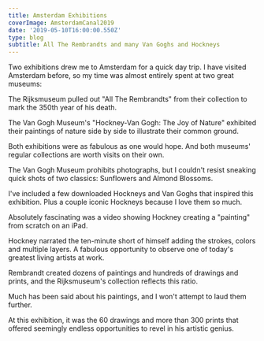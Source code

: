 ---
title: Amsterdam Exhibitions
coverImage: AmsterdamCanal2019
date: '2019-05-10T16:00:00.550Z'
type: blog
subtitle: All The Rembrandts and many Van Goghs and Hockneys
---

Two exhibitions drew me to Amsterdam for a quick day trip. I have visited Amsterdam before, so my time was almost entirely spent at two great museums:

The Rijksmuseum pulled out "All The Rembrandts" from their collection to mark the 350th year of his death.

The Van Gogh Museum's "Hockney-Van Gogh: The Joy of Nature" exhibited their paintings of nature side by side to illustrate their common ground.

Both exhibitions were as fabulous as one would hope. And both museums' regular collections are worth visits on their own.

The Van Gogh Museum prohibits photographs, but I couldn't resist sneaking quick shots of two classics: Sunflowers and Almond Blossoms.

I've included a few downloaded Hockneys and Van Goghs that inspired this exhibition. Plus a couple iconic Hockneys because I love them so much.

Absolutely fascinating was a video showing Hockney creating a "painting" from scratch on an iPad.

Hockney narrated the ten-minute short of himself adding the strokes, colors and multiple layers. A fabulous opportunity to observe one of today's greatest living artists at work.

<AmsterdamVanGoghHockney2019SlideShow />

Rembrandt created dozens of paintings and hundreds of drawings and prints, and the Rijksmuseum's collection reflects this ratio.

Much has been said about his paintings, and I won't attempt to laud them further.

At this exhibition, it was the 60 drawings and more than 300 prints that offered seemingly endless opportunities to revel in his artistic genius.

<AmsterdamRembrandt2019SlideShow />

<AmsterdamRijksmuseum2019SlideShow />
